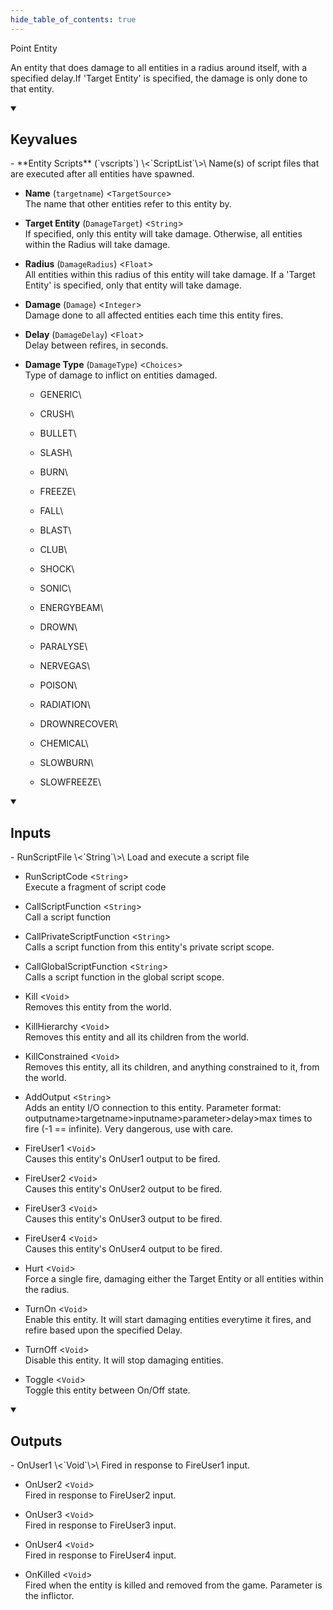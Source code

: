 ```yaml
---
hide_table_of_contents: true
---
```


<!---
!!!!!!
THIS PAGE IS AUTOGENERATED FROM GAME FGD DEFINITIONS!
DO NOT EDIT MANUALLY!
!!!!!!

In order to make edits, you can make an annotation file in /fgd_dump_overrides
-->


Point Entity

An entity that does damage to all entities in a radius around itself, with a specified delay.If 'Target Entity' is specified, the damage is only done to that entity.

<details open>
<summary><h2>Keyvalues</h2></summary>
- **Entity Scripts** (`vscripts`) \<`ScriptList`\>\
Name(s) of script files that are executed after all entities have spawned.

- **Name** (`targetname`) \<`TargetSource`\>\
The name that other entities refer to this entity by.

- **Target Entity** (`DamageTarget`) \<`String`\>\
If specified, only this entity will take damage. Otherwise, all entities within the Radius will take damage.

- **Radius** (`DamageRadius`) \<`Float`\>\
All entities within this radius of this entity will take damage. If a 'Target Entity' is specified, only that entity will take damage.

- **Damage** (`Damage`) \<`Integer`\>\
Damage done to all affected entities each time this entity fires.

- **Delay** (`DamageDelay`) \<`Float`\>\
Delay between refires, in seconds.

- **Damage Type** (`DamageType`) \<`Choices`\>\
Type of damage to inflict on entities damaged.
  - GENERIC\
    
  - CRUSH\
    
  - BULLET\
    
  - SLASH\
    
  - BURN\
    
  - FREEZE\
    
  - FALL\
    
  - BLAST\
    
  - CLUB\
    
  - SHOCK\
    
  - SONIC\
    
  - ENERGYBEAM\
    
  - DROWN\
    
  - PARALYSE\
    
  - NERVEGAS\
    
  - POISON\
    
  - RADIATION\
    
  - DROWNRECOVER\
    
  - CHEMICAL\
    
  - SLOWBURN\
    
  - SLOWFREEZE\
    



 </details>
<details open>
<summary><h2>Inputs</h2></summary>
- RunScriptFile \<`String`\>\
Load and execute a script file

- RunScriptCode \<`String`\>\
Execute a fragment of script code

- CallScriptFunction \<`String`\>\
Call a script function

- CallPrivateScriptFunction \<`String`\>\
Calls a script function from this entity's private script scope.

- CallGlobalScriptFunction \<`String`\>\
Calls a script function in the global script scope.

- Kill \<`Void`\>\
Removes this entity from the world.

- KillHierarchy \<`Void`\>\
Removes this entity and all its children from the world.

- KillConstrained \<`Void`\>\
Removes this entity, all its children, and anything constrained to it, from the world.

- AddOutput \<`String`\>\
Adds an entity I/O connection to this entity. Parameter format: outputname&gt;targetname>inputname&gt;parameter&gt;delay&gt;max times to fire (-1 == infinite). Very dangerous, use with care.

- FireUser1 \<`Void`\>\
Causes this entity's OnUser1 output to be fired.

- FireUser2 \<`Void`\>\
Causes this entity's OnUser2 output to be fired.

- FireUser3 \<`Void`\>\
Causes this entity's OnUser3 output to be fired.

- FireUser4 \<`Void`\>\
Causes this entity's OnUser4 output to be fired.

- Hurt \<`Void`\>\
Force a single fire, damaging either the Target Entity or all entities within the radius.

- TurnOn \<`Void`\>\
Enable this entity. It will start damaging entities everytime it fires, and refire based upon the specified Delay.

- TurnOff \<`Void`\>\
Disable this entity. It will stop damaging entities.

- Toggle \<`Void`\>\
Toggle this entity between On/Off state.


 </details>
<details open>
<summary><h2>Outputs</h2></summary>
- OnUser1 \<`Void`\>\
Fired in response to FireUser1 input.

- OnUser2 \<`Void`\>\
Fired in response to FireUser2 input.

- OnUser3 \<`Void`\>\
Fired in response to FireUser3 input.

- OnUser4 \<`Void`\>\
Fired in response to FireUser4 input.

- OnKilled \<`Void`\>\
Fired when the entity is killed and removed from the game. Parameter is the inflictor.


 </details>